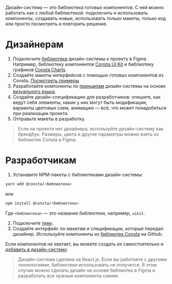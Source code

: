 Дизайн-система — это библиотека готовых компонентов. С ней можно работать как с любой библиотекой: подключить и использовать компоненты, создавать новые, использовать только макеты, только код или просто посмотреть и повторить решение.

# Дизайнерам

1. Подключите [библиотеки](https://www.figma.com/@consta) дизайн-системы к проекту в Figma. Например, библиотеку компонентов [Consta UI Kit](https://www.figma.com/community/file/853774806786762374) и библиотеку графиков [Consta Charts](https://www.figma.com/community/file/982611119114314434).
2. Создайте макеты интерфейсов с помощью готовых компонентов из Consta. [Посмотреть примеры](https://www.figma.com/community/file/997586644523081587)
3. Разработайте компоненты по [принципам](##LIBS.LIB.STAND/lib:portal/stand:startwork-aboutconsta) дизайн-системы на основе [визуального языка](##LIBS.LIB.STAND/lib:portal/stand:startwork-visualstyle).
4. Создайте дизайн-спецификацию для разработчиков: опишите, как ведут себя элементы, какие у них могут быть модификации, варианты цветовых схем, анимацию — всё, что может понадобиться при реализации проекта.
5. Отправьте макеты в разработку.

> Если на проекте нет дизайнера, используйте дизайн-систему как брендбук. Размеры, цвета и другие параметры можно взять из библиотек Consta в Figma.

# Разработчикам

1. Устанавите NPM-пакеты с библиотеками дизайн-системы:

```bash
yarn add @consta/<библиотека>
```

или

```bash
npm install @consta/<библиотека>
```

Где `<библиотека>` — это название библиотеки, например, `uikit`.

2. Подключите [тему](##LIBS.LIB.STAND.TAB/lib:uikit/stand:components-theme-stable/tab:dev).
3. Создайте интерфейс по макетам и спецификации, которые передал дизайнер. Используйте компоненты из [библиотек Consta](https://github.com/consta-design-system) на Github.

Если компонентов не хватает, вы можете создать их самостоятельно и [добавить в дизайн-систему](##LIBS.LIB.STAND/lib:portal/stand:contributers-addcomponent).

> Дизайн-система сделана на React.js. Если вы работаете с другими технологиями, библиотеки использовать не получится. В этом случае можно сделать дизайн на основе библиотек в Figma и разработать все нужные компоненты самим.
